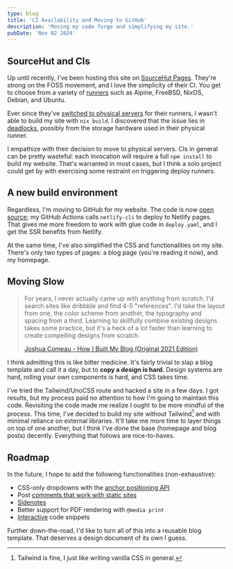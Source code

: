 ```yaml
---
type: blog
title: 'CI Availability and Moving to GitHub'
description: 'Moving my code forge and simplifying my site.'
pubDate: 'Nov 02 2024'
---
```


## SourceHut and CIs

Up until recently, I've been hosting this site on [SourceHut Pages](https://srht.site/).
They're strong on the FOSS movement, and I love the simplicity of their CI.
You get to choose from a variety of [runners](https://man.sr.ht/builds.sr.ht/compatibility.md)
such as Alpine, FreeBSD, NixOS, Debian, and Ubuntu.

Ever since they've [switched to physical servers](https://sourcehut.org/blog/2024-06-12-infrastructure-updates/#:~:text=We%20decided,workload)
for their runners, I wasn't able to build my site with `nix build`.
I discovered that the issue lies in [deadlocks](https://github.com/search?q=repo%3ANixOS%2Fnix+waiting+for+locks+or+build+slots&type=issues),
possibly from the storage hardware used in their physical runner.

I empathize with their decision to move to physical servers.
CIs in general can be pretty wasteful:
each invocation will require a full `npm install` to build my website.
That's warranted in most cases,
but I think a solo project could get by with exercising some restraint on triggering deploy runners.

## A new build environment

Regardless, I'm moving to GitHub for my website.
The code is now [open source](https://github.com/mkamsani/baraqkamsani.com);
my GitHub Actions calls `netlify-cli` to deploy to Netlify pages.
That gives me more freedom to work with glue code in `deploy.yaml`,
and I get the SSR benefits from Netlify.

At the same time,
I've also simplified the CSS and functionalities on my site.
There's only two types of pages: a blog page (you're reading it now), and my homepage.

## Moving Slow

> For years, 
> I never actually came up with anything from scratch. 
> I'd search sites like dribbble and find 4-5 "references". 
> I'd take the layout from one, 
> the color scheme from another, 
> the typography and spacing from a third. 
> Learning to skillfully combine existing designs takes some practice, 
> but it's a heck of a lot faster than learning to create compelling designs from scratch.
>
> [Joshua Comeau - How I Built My Blog (Original 2021 Edition)](https://www.joshwcomeau.com/blog/how-i-built-my-blog/)

I think admitting this is like bitter medicine.
It's fairly trivial to slap a blog template and call it a day,
but to **copy a design is hard**.
Design systems are hard, rolling your own components is hard, and CSS takes time.

I've tried the Tailwind/UnoCSS route and hacked a site in a few days.
I got results,
but my process paid no attention to how I'm going to maintain this code.
Revisiting the code made me realize I ought to be more mindful of the process.
This time,
I've decided to build my site without Tailwind[^1] and with minimal reliance on external libraries.
It'll take me more time to layer things on top of one another,
but I think I've done the base (homepage and blog posts) decently.
Everything that follows are nice-to-haves.

## Roadmap

In the future,
I hope to add the following functionalities (non-exhaustive):

- CSS-only dropdowns with the [anchor positioning API](https://developer.mozilla.org/en-US/docs/Web/CSS/anchor)
- Post [comments that work with static sites](https://darekkay.com/blog/static-site-comments/#self-hosted)
- [Sidenotes](https://danilafe.com/blog/sidenotes/)
- Better support for PDF rendering with `@media print`
- [Interactive](https://github.com/nalgeon/codapi) code snippets

Further down-the-road,
I'd like to turn all of this into a reusable blog template.
That deserves a design document of its own I guess.

[^1]: Tailwind is fine, I just like writing vanilla CSS in general.

